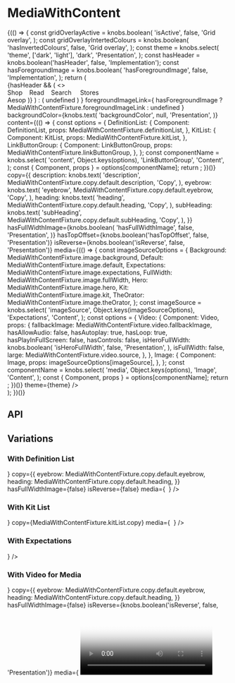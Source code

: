 
<Meta title="Components/MediaWithContent" component={MediaWithContent} />

# MediaWithContent

<Canvas>
  <Story name="Base Component">
    {(() => {
      const gridOverlayActive = knobs.boolean(
        'isActive',
        false,
        'Grid overlay',
      );
      const gridOverlayIntertedColours = knobs.boolean(
        'hasInvertedColours',
        false,
        'Grid overlay',
      );
      const theme = knobs.select(
        'theme',
        ['dark', 'light'],
        'dark',
        'Presentation',
      );
      const hasHeader = knobs.boolean('hasHeader', false, 'Implementation');
      const hasForegroundImage = knobs.boolean(
        'hasForegroundImage',
        false,
        'Implementation',
      );
      return (
        <div style={{ position: 'relative' }}>
          <GridOverlay
            isActive={gridOverlayActive}
            hasInvertedColours={gridOverlayIntertedColours}
          />
          {hasHeader && (
            <>
              <nav
                style={{
                  position: 'relative',
                  height: '20px',
                  lineHeight: '1',
                  color: 'white',
                  zIndex: '1000',
                  padding: '30px 20px',
                  borderBottom: '1px solid white',
                }}
              >
                Shop&nbsp;&nbsp;&nbsp;&nbsp;Read&nbsp;&nbsp;&nbsp;&nbsp;Search&nbsp;&nbsp;&nbsp;&nbsp;&nbsp;Stores
              </nav>
              <span
                style={{
                  position: 'absolute',
                  top: '195px',
                  color: 'white',
                  zIndex: '1000',
                  paddingLeft: '20px',
                  fontSize: '30px',
                }}
              >
                Aesop
              </span>
            </>
          )}
          <MediaWithContent
            containMedia={knobs.select(
              'containMedia',
              {
                center: 'center',
                left: 'left',
                right: 'right',
                none: undefined,
              },
              undefined,
              'Presentation',
            )}
            foregroundImage={
              hasForegroundImage ? (
                <Image
                  altText={MediaWithContentFixture.image.foreground.altText}
                  large={MediaWithContentFixture.image.foreground.large}
                  medium={MediaWithContentFixture.image.foreground.medium}
                  small={MediaWithContentFixture.image.foreground.small}
                />
              ) : (
                undefined
              )
            }
            foregroundImageLink={
              hasForegroundImage
                ? MediaWithContentFixture.foregroundImageLink
                : undefined
            }
            backgroundColor={knobs.text(
              'backgroundColor',
              null,
              'Presentation',
            )}
            content={(() => {
              const options = {
                DefinitionList: {
                  Component: DefinitionList,
                  props: MediaWithContentFixture.definitionList,
                },
                KitList: {
                  Component: KitList,
                  props: MediaWithContentFixture.kitList,
                },
                LinkButtonGroup: {
                  Component: LinkButtonGroup,
                  props: MediaWithContentFixture.linkButtonGroup,
                },
              };
              const componentName = knobs.select(
                'content',
                Object.keys(options),
                'LinkButtonGroup',
                'Content',
              );
              const { Component, props } = options[componentName];
              return <Component {...props} theme={theme} />;
            })()}
            copy={{
              description: knobs.text(
                'description',
                MediaWithContentFixture.copy.default.description,
                'Copy',
              ),
              eyebrow: knobs.text(
                'eyebrow',
                MediaWithContentFixture.copy.default.eyebrow,
                'Copy',
              ),
              heading: knobs.text(
                'heading',
                MediaWithContentFixture.copy.default.heading,
                'Copy',
              ),
              subHeading: knobs.text(
                'subHeading',
                MediaWithContentFixture.copy.default.subHeading,
                'Copy',
              ),
            }}
            hasFullWidthImage={knobs.boolean(
              'hasFullWidthImage',
              false,
              'Presentation',
            )}
            hasTopOffset={knobs.boolean('hasTopOffset', false, 'Presentation')}
            isReverse={knobs.boolean('isReverse', false, 'Presentation')}
            media={(() => {
              const imageSourceOptions = {
                Background: MediaWithContentFixture.image.background,
                Default: MediaWithContentFixture.image.default,
                Expectations: MediaWithContentFixture.image.expectations,
                FullWidth: MediaWithContentFixture.image.fullWidth,
                Hero: MediaWithContentFixture.image.hero,
                Kit: MediaWithContentFixture.image.kit,
                TheOrator: MediaWithContentFixture.image.theOrator,
              };
              const imageSource = knobs.select(
                'imageSource',
                Object.keys(imageSourceOptions),
                'Expectations',
                'Content',
              );
              const options = {
                Video: {
                  Component: Video,
                  props: {
                    fallbackImage: MediaWithContentFixture.video.fallbackImage,
                    hasAllowAudio: false,
                    hasAutoplay: true,
                    hasLoop: true,
                    hasPlayInFullScreen: false,
                    hasControls: false,
                    isHeroFullWidth: knobs.boolean(
                      'isHeroFullWidth',
                      false,
                      'Presentation',
                    ),
                    isFullWidth: false,
                    large: MediaWithContentFixture.video.source,
                  },
                },
                Image: {
                  Component: Image,
                  props: imageSourceOptions[imageSource],
                },
              };
              const componentName = knobs.select(
                'media',
                Object.keys(options),
                'Image',
                'Content',
              );
              const { Component, props } = options[componentName];
              return <Component {...props} theme={theme} />;
            })()}
            theme={theme}
          />
        </div>
      );
    })()}
  </Story>
</Canvas>

## API

<ArgsTable of={MediaWithContent} />

## Variations

### With Definition List

<Canvas>
  <Story name="Definition List">
    <MediaWithContent
      backgroundColor="#fffeef"
      content={
        <DefinitionList items={MediaWithContentFixture.definitionList.items} />
      }
      copy={{
        eyebrow: MediaWithContentFixture.copy.default.eyebrow,
        heading: MediaWithContentFixture.copy.default.heading,
      }}
      hasFullWidthImage={false}
      isReverse={false}
      media={
        <Image
          altText={MediaWithContentFixture.image.default.altText}
          large={MediaWithContentFixture.image.default.large}
          medium={MediaWithContentFixture.image.default.medium}
          small={MediaWithContentFixture.image.default.small}
        />
      }
    />
  </Story>
</Canvas>

### With Kit List

<Canvas>
  <Story name="With Kit List">
    <MediaWithContent
      content={<KitList items={MediaWithContentFixture.kitList.items} />}
      copy={MediaWithContentFixture.kitList.copy}
      media={
        <Image
          altText={MediaWithContentFixture.image.kit.altText}
          large={MediaWithContentFixture.image.kit.large}
          medium={MediaWithContentFixture.image.kit.medium}
          small={MediaWithContentFixture.image.kit.small}
        />
      }
    />
  </Story>
</Canvas>

### With Expectations

<Canvas>
  <Story name="With Expectations">
    <MediaWithContent
      copy={MediaWithContentFixture.copy.expectations}
      isReverse={true}
      media={
        <Image
          altText={MediaWithContentFixture.image.expectations.altText}
          large={MediaWithContentFixture.image.expectations.large}
          medium={MediaWithContentFixture.image.expectations.medium}
          small={MediaWithContentFixture.image.expectations.small}
        />
      }
    />
  </Story>
</Canvas>

### With Video for Media

<Canvas>
  <Story name="With Video for Media">
    <MediaWithContent
      backgroundColor="#fffeef"
      content={
        <DefinitionList items={MediaWithContentFixture.definitionList.items} />
      }
      copy={{
        eyebrow: MediaWithContentFixture.copy.default.eyebrow,
        heading: MediaWithContentFixture.copy.default.heading,
      }}
      hasFullWidthImage={false}
      isReverse={knobs.boolean('isReverse', false, 'Presentation')}
      media={
        <Video
          fallbackImage={'./assets/images/MediaWithContent/video-poster.png'}
          hasAllowAudio={true}
          hasAutoplay={false}
          hasLoop={true}
          hasPlayInFullScreen={true}
          hasControls={true}
          isFullWidth={false}
          large="https://player.vimeo.com/external/225136214.hd.mp4?s=a01cd8b47f35767394e48dc01af10510ef8ff4dd&profile_id=174"
          medium="https://player.vimeo.com/external/225136214.hd.mp4?s=a01cd8b47f35767394e48dc01af10510ef8ff4dd&profile_id=174"
          poster={{
            copy: {
              altText: 'How to Use Video for Tea Tree Leaf Facial Exfoliant',
            },
            large: './assets/images/MediaWithContent/video-poster.png',
            medium: './assets/images/MediaWithContent/video-poster.png',
            small: './assets/images/MediaWithContent/video-poster.png',
          }}
          small="https://player.vimeo.com/external/225136214.hd.mp4?s=a01cd8b47f35767394e48dc01af10510ef8ff4dd&profile_id=174"
        />
      }
      theme={knobs.select('theme', ['dark', 'light'], 'dark', 'Presentation')}
    />
  </Story>
</Canvas>
